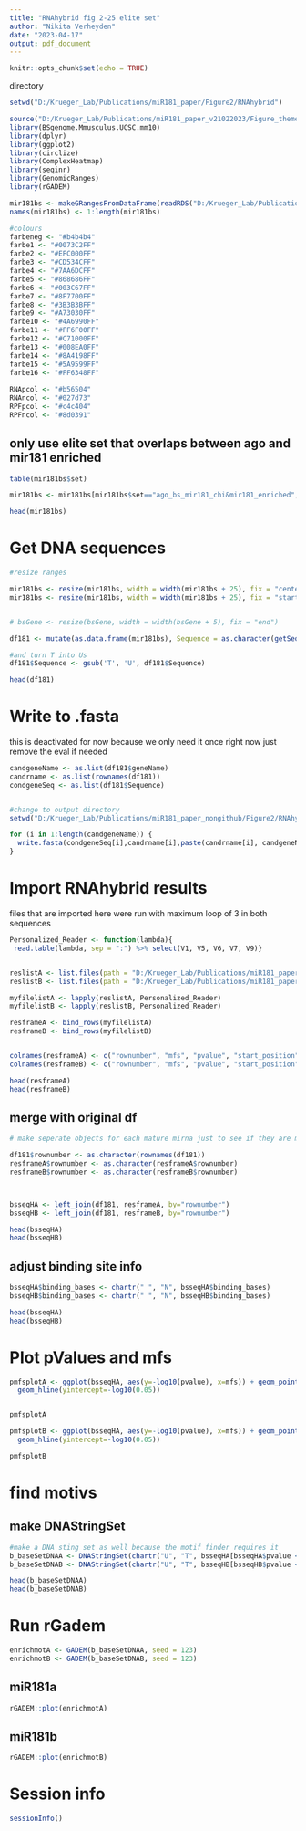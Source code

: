 ```yaml
---
title: "RNAhybrid fig 2-25 elite set"
author: "Nikita Verheyden"
date: "2023-04-17"
output: pdf_document
---
```


```r
knitr::opts_chunk$set(echo = TRUE)
```


directory
```r
setwd("D:/Krueger_Lab/Publications/miR181_paper/Figure2/RNAhybrid")
```

```r
source("D:/Krueger_Lab/Publications/miR181_paper_v21022023/Figure_theme/theme_paper.R")
library(BSgenome.Mmusculus.UCSC.mm10)
library(dplyr)
library(ggplot2)
library(circlize)
library(ComplexHeatmap)
library(seqinr)
library(GenomicRanges)
library(rGADEM)
```

```r
mir181bs <- makeGRangesFromDataFrame(readRDS("D:/Krueger_Lab/Publications/miR181_paper/Figure1/mir181_binding_sites__venn_types/mir181_bs.rds"), keep.extra.columns = T)
names(mir181bs) <- 1:length(mir181bs)
```

```r
#colours
farbeneg <- "#b4b4b4"
farbe1 <- "#0073C2FF"
farbe2 <- "#EFC000FF"
farbe3 <- "#CD534CFF"
farbe4 <- "#7AA6DCFF"
farbe5 <- "#868686FF"
farbe6 <- "#003C67FF"
farbe7 <- "#8F7700FF"
farbe8 <- "#3B3B3BFF"
farbe9 <- "#A73030FF"
farbe10 <- "#4A6990FF"
farbe11 <- "#FF6F00FF"
farbe12 <- "#C71000FF"
farbe13 <- "#008EA0FF"
farbe14 <- "#8A4198FF"
farbe15 <- "#5A9599FF"
farbe16 <- "#FF6348FF"
  
RNApcol <- "#b56504"
RNAncol <- "#027d73"
RPFpcol <- "#c4c404"
RPFncol <- "#8d0391"
```


## only use elite set that overlaps between ago and mir181 enriched
```r
table(mir181bs$set)

mir181bs <- mir181bs[mir181bs$set=="ago_bs_mir181_chi&mir181_enriched",]

head(mir181bs)
```



# Get DNA sequences

```r
#resize ranges

mir181bs <- resize(mir181bs, width = width(mir181bs + 25), fix = "center")
mir181bs <- resize(mir181bs, width = width(mir181bs + 25), fix = "start")


# bsGene <- resize(bsGene, width = width(bsGene + 5), fix = "end")

df181 <- mutate(as.data.frame(mir181bs), Sequence = as.character(getSeq(BSgenome.Mmusculus.UCSC.mm10, seqnames, start, end)))

#and turn T into Us
df181$Sequence <- gsub('T', 'U', df181$Sequence)

head(df181)
```

# Write to .fasta

this is deactivated for now because we only need it once right now
just remove the eval if needed

```r
candgeneName <- as.list(df181$geneName)
candrname <- as.list(rownames(df181))
condgeneSeq <- as.list(df181$Sequence) 


#change to output directory
setwd("D:/Krueger_Lab/Publications/miR181_paper_nongithub/Figure2/RNAhybrid/fastafiles-25_elite")

for (i in 1:length(candgeneName)) {
  write.fasta(condgeneSeq[i],candrname[i],paste(candrname[i], candgeneName[i], "miR_181", 'fasta', sep = '.'))
}

```
# Import RNAhybrid results

files that are imported here were run with maximum loop of 3 in both sequences

```r
Personalized_Reader <- function(lambda){
 read.table(lambda, sep = ":") %>% select(V1, V5, V6, V7, V9)}


reslistA <- list.files(path = "D:/Krueger_Lab/Publications/miR181_paper_nongithub/Figure2/RNAhybrid/results_mir181a_u3-25_elite", full.names=TRUE)
reslistB <- list.files(path = "D:/Krueger_Lab/Publications/miR181_paper_nongithub/Figure2/RNAhybrid/results_mir181a_u3-25_elite", full.names=TRUE)

myfilelistA <- lapply(reslistA, Personalized_Reader)
myfilelistB <- lapply(reslistB, Personalized_Reader)

resframeA <- bind_rows(myfilelistA)
resframeB <- bind_rows(myfilelistB)


colnames(resframeA) <- c("rownumber", "mfs", "pvalue", "start_position", "binding_bases")
colnames(resframeB) <- c("rownumber", "mfs", "pvalue", "start_position", "binding_bases")

head(resframeA)
head(resframeB)
```

## merge with original df

```r
# make seperate objects for each mature mirna just to see if they are much different

df181$rownumber <- as.character(rownames(df181))
resframeA$rownumber <- as.character(resframeA$rownumber)
resframeB$rownumber <- as.character(resframeB$rownumber)



bsseqHA <- left_join(df181, resframeA, by="rownumber")
bsseqHB <- left_join(df181, resframeB, by="rownumber")

head(bsseqHA)
head(bsseqHB)

```


## adjust binding site info
```r
bsseqHA$binding_bases <- chartr(" ", "N", bsseqHA$binding_bases)
bsseqHB$binding_bases <- chartr(" ", "N", bsseqHB$binding_bases)

head(bsseqHA)
head(bsseqHB)
```

# Plot pValues and mfs
```r
pmfsplotA <- ggplot(bsseqHA, aes(y=-log10(pvalue), x=mfs)) + geom_point() +
  geom_hline(yintercept=-log10(0.05))


pmfsplotA

pmfsplotB <- ggplot(bsseqHA, aes(y=-log10(pvalue), x=mfs)) + geom_point() +
  geom_hline(yintercept=-log10(0.05))

pmfsplotB
```

# find motivs

## make DNAStringSet
```r
#make a DNA sting set as well because the motif finder requires it
b_baseSetDNAA <- DNAStringSet(chartr("U", "T", bsseqHA[bsseqHA$pvalue <= 0.05, "binding_bases"]))
b_baseSetDNAB <- DNAStringSet(chartr("U", "T", bsseqHB[bsseqHB$pvalue <= 0.05, "binding_bases"]))

head(b_baseSetDNAA)
head(b_baseSetDNAB)

```
# Run rGadem

```r
enrichmotA <- GADEM(b_baseSetDNAA, seed = 123)
enrichmotB <- GADEM(b_baseSetDNAB, seed = 123)
```
## miR181a
```r
rGADEM::plot(enrichmotA)
```
## miR181b
```r
rGADEM::plot(enrichmotB)
```

# Session info

```r
sessionInfo()
```